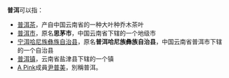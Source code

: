 '''普洱'''可以指：
* [[普洱茶|普洱茶]]，产自中国云南省的一种大叶种乔木茶叶
* [[普洱市|普洱市]]，原名'''思茅市'''，中国云南省下辖的一个地级市
* [[宁洱哈尼族彝族自治县|宁洱哈尼族彝族自治县]]，原名'''普洱哈尼族彝族自治县'''，中国云南省普洱市下辖的一个自治县
* [[普洱镇|普洱镇]]，云南省盐津县下辖的一个镇
* [[A_Pink|A Pink]]成員[[尹普美|尹普美]]，別稱普洱。
{{disambig|Cat=二字中國相關消歧義}}